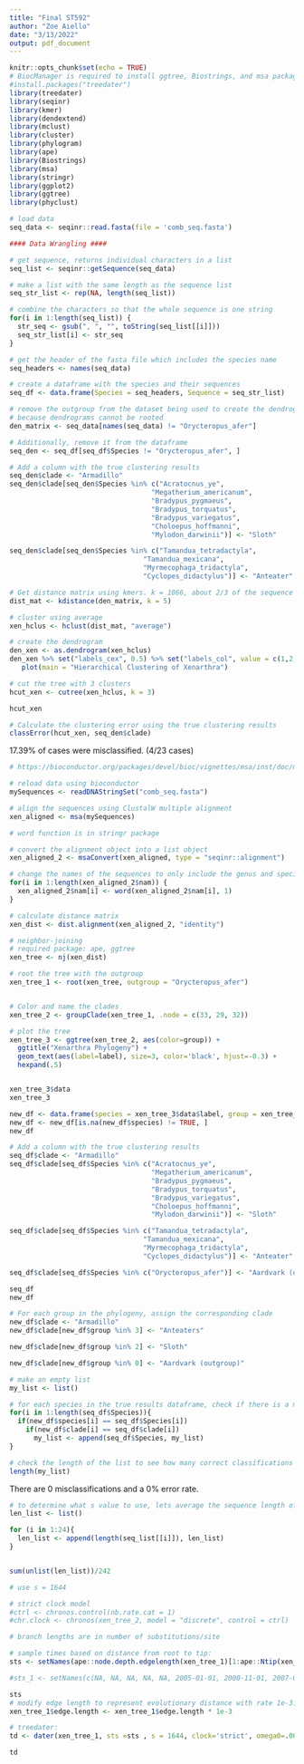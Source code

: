 ```yaml
---
title: "Final ST592"
author: "Zoe Aiello"
date: "3/13/2022"
output: pdf_document
---
```



```r
knitr::opts_chunk$set(echo = TRUE)
# BiocManager is required to install ggtree, Biostrings, and msa packages
#install.packages("treedater")
library(treedater)
library(seqinr)
library(kmer)
library(dendextend)
library(mclust)
library(cluster)
library(phylogram)
library(ape)
library(Biostrings)
library(msa)
library(stringr)
library(ggplot2)
library(ggtree)
library(phyclust)
```

```r
# load data
seq_data <- seqinr::read.fasta(file = 'comb_seq.fasta')
```

```r
#### Data Wrangling ####

# get sequence, returns individual characters in a list
seq_list <- seqinr::getSequence(seq_data)

# make a list with the same length as the sequence list
seq_str_list <- rep(NA, length(seq_list))

# combine the characters so that the whole sequence is one string
for(i in 1:length(seq_list)) {
  str_seq <- gsub(", ", "", toString(seq_list[[i]]))
  seq_str_list[i] <- str_seq
}

# get the header of the fasta file which includes the species name
seq_headers <- names(seq_data)

# create a dataframe with the species and their sequences
seq_df <- data.frame(Species = seq_headers, Sequence = seq_str_list)
```

```r
# remove the outgroup from the dataset being used to create the dendrogram 
# because dendrograms cannot be rooted
den_matrix <- seq_data[names(seq_data) != "Orycteropus_afer"]

# Additionally, remove it from the dataframe
seq_den <- seq_df[seq_df$Species != "Orycteropus_afer", ]

# Add a column with the true clustering results
seq_den$clade <- "Armadillo" 
seq_den$clade[seq_den$Species %in% c("Acratocnus_ye",
                                   "Megatherium_americanum",
                                   "Bradypus_pygmaeus",
                                   "Bradypus_torquatus",
                                   "Bradypus_variegatus", 
                                   "Choloepus_hoffmanni", 
                                   "Mylodon_darwinii")] <- "Sloth"

seq_den$clade[seq_den$Species %in% c("Tamandua_tetradactyla", 
                                 "Tamandua_mexicana",
                                 "Myrmecophaga_tridactyla", 
                                 "Cyclopes_didactylus")] <- "Anteater"
```

```r

# Get distance matrix using kmers. k = 1066, about 2/3 of the sequence lengths which average at about 1600
dist_mat <- kdistance(den_matrix, k = 5)

# cluster using average 
xen_hclus <- hclust(dist_mat, "average")

# create the dendrogram
den_xen <- as.dendrogram(xen_hclus)
den_xen %>% set("labels_cex", 0.5) %>% set("labels_col", value = c(1,2,3), k=3) %>% 
   plot(main = "Hierarchical Clustering of Xenarthra")

```

```r
# cut the tree with 3 clusters
hcut_xen <- cutree(xen_hclus, k = 3)

hcut_xen

# Calculate the clustering error using the true clustering results
classError(hcut_xen, seq_den$clade)
```
17.39% of cases were misclassified. (4/23 cases)


```r
# https://bioconductor.org/packages/devel/bioc/vignettes/msa/inst/doc/msa.pdf

# reload data using bioconductor
mySequences <- readDNAStringSet("comb_seq.fasta")

# align the sequences using ClustalW multiple alignment
xen_aligned <- msa(mySequences)
```

```r
# word function is in stringr package

# convert the alignment object into a list object
xen_aligned_2 <- msaConvert(xen_aligned, type = "seqinr::alignment")

# change the names of the sequences to only include the genus and species name
for(i in 1:length(xen_aligned_2$nam)) {
  xen_aligned_2$nam[i] <- word(xen_aligned_2$nam[i], 1)
}

# calculate distance matrix
xen_dist <- dist.alignment(xen_aligned_2, "identity")
```


```r
# neighbor-joining
# required package: ape, ggtree
xen_tree <- nj(xen_dist)

# root the tree with the outgroup
xen_tree_1 <- root(xen_tree, outgroup = "Orycteropus_afer")


# Color and name the clades
xen_tree_2 <- groupClade(xen_tree_1, .node = c(33, 29, 32))

# plot the tree
xen_tree_3 <- ggtree(xen_tree_2, aes(color=group)) + 
  ggtitle("Xenarthra Phylogeny") +
  geom_text(aes(label=label), size=3, color='black', hjust=-0.3) +
  hexpand(.5)


xen_tree_3$data
xen_tree_3
```


```r
new_df <- data.frame(species = xen_tree_3$data$label, group = xen_tree_3$data$group)
new_df <- new_df[is.na(new_df$species) != TRUE, ]
new_df

# Add a column with the true clustering results
seq_df$clade <- "Armadillo" 
seq_df$clade[seq_df$Species %in% c("Acratocnus_ye",
                                   "Megatherium_americanum",
                                   "Bradypus_pygmaeus",
                                   "Bradypus_torquatus",
                                   "Bradypus_variegatus", 
                                   "Choloepus_hoffmanni", 
                                   "Mylodon_darwinii")] <- "Sloth"

seq_df$clade[seq_df$Species %in% c("Tamandua_tetradactyla", 
                                 "Tamandua_mexicana",
                                 "Myrmecophaga_tridactyla", 
                                 "Cyclopes_didactylus")] <- "Anteater"

seq_df$clade[seq_df$Species %in% c("Orycteropus_afer")] <- "Aardvark (outgroup)"

seq_df
new_df
```

```r

# For each group in the phylogeny, assign the corresponding clade
new_df$clade <- "Armadillo" 
new_df$clade[new_df$group %in% 3] <- "Anteaters"

new_df$clade[new_df$group %in% 2] <- "Sloth"

new_df$clade[new_df$group %in% 0] <- "Aardvark (outgroup)"

# make an empty list
my_list <- list()

# for each species in the true results dataframe, check if there is a matching species that is apart of the same clade in the phylogeny dataframe. If there is, append it to the list.
for(i in 1:length(seq_df$Species)){
  if(new_df$species[i] == seq_df$Species[i]) 
    if(new_df$clade[i] == seq_df$clade[i])
      my_list <- append(seq_df$Species, my_list)
}

# check the length of the list to see how many correct classifications there are 
length(my_list)
```

There are 0 misclassifications and a 0% error rate. 



```r
# to determine what s value to use, lets average the sequence length of all our samples
len_list <- list()

for (i in 1:24){
  len_list <- append(length(seq_list[[i]]), len_list)
}


sum(unlist(len_list))/242

# use s = 1644
```

```r
# strict clock model
#ctrl <- chronos.control(nb.rate.cat = 1)
#chr.clock <- chronos(xen_tree_2, model = "discrete", control = ctrl)

# branch lengths are in number of substitutions/site

# sample times based on distance from root to tip:
sts <- setNames(ape::node.depth.edgelength(xen_tree_1)[1:ape::Ntip(xen_tree_1)], xen_tree_1$tip.label)

#sts_1 <- setNames(c(NA, NA, NA, NA, NA, 2005-01-01, 2000-11-01, 2007-01-01, 2000-11-01, 1976-09-13, NA, 1966-01-28, 1988-01-01, 1978-12-09, 1997-11-01, 2001-04-17, NA, NA, NA, 1978-08-06, NA, NA, NA, NA), xen_tree_1$tip.label)

sts
# modify edge length to represent evolutionary distance with rate 1e-3:
xen_tree_1$edge.length <- xen_tree_1$edge.length * 1e-3

# treedater: 
td <- dater(xen_tree_1, sts =sts , s = 1644, clock='strict', omega0=.0015)

td
```

